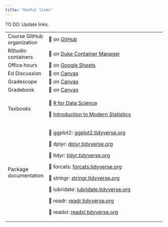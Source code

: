 ```yaml
---
title: "Useful links"
---
```


::: callout-important
TO DO: Update links.
:::

+----------------------------+-----------------------------------------------------------------------------------------------------------------------------+---------+
| Course GitHub organization | 🔗 on [GitHub](https://github.com/sta199-f24)                                                                               |         |
+----------------------------+-----------------------------------------------------------------------------------------------------------------------------+---------+
| RStudio containers         | 🔗 on [Duke Container Manager](https://cmgr.oit.duke.edu/containers)                                                        |         |
+----------------------------+-----------------------------------------------------------------------------------------------------------------------------+---------+
| Office hours               | 🔗 on [Google Sheets](https://docs.google.com/spreadsheets/d/1gXNQ9UMT01bU9qr-YDsA2GIpslldHmfwPg1gcOj2GTA/edit?usp=sharing) |         |
+----------------------------+-----------------------------------------------------------------------------------------------------------------------------+---------+
| Ed Discussion              | 🔗 on [Canvas](https://edstem.org/us/courses/50730/discussion/)                                                             |         |
+----------------------------+-----------------------------------------------------------------------------------------------------------------------------+---------+
| Gradescope                 | 🔗 on [Canvas](https://canvas.duke.edu/courses/26106/external_tools/181)                                                    |         |
+----------------------------+-----------------------------------------------------------------------------------------------------------------------------+---------+
| Gradebook                  | 🔗 on [Canvas](https://canvas.duke.edu/courses/26106/gradebook)                                                             |         |
+----------------------------+-----------------------------------------------------------------------------------------------------------------------------+---------+
| Texbooks                   | 🔗 [R for Data Science](https://r4ds.hadley.nz/)                                                                            |         |
|                            |                                                                                                                             |         |
|                            | 🔗 [Introduction to Modern Statistics](https://openintro-ims2.netlify.app/)                                                 |         |
+----------------------------+-----------------------------------------------------------------------------------------------------------------------------+---------+
| Package documentation      | 🔗 ggplot2: [ggplot2.tidyverse.org](https://ggplot2.tidyverse.org/)                                                         |         |
|                            |                                                                                                                             |         |
|                            | 🔗 dplyr: [dplyr.tidyverse.org](https://dplyr.tidyverse.org/)                                                               |         |
|                            |                                                                                                                             |         |
|                            | 🔗 tidyr: [tidyr.tidyverse.org](https://tidyr.tidyverse.org/)                                                               |         |
|                            |                                                                                                                             |         |
|                            | 🔗 forcats: [forcats.tidyverse.org](https://forcats.tidyverse.org/)                                                         |         |
|                            |                                                                                                                             |         |
|                            | 🔗 stringr: [stringr.tidyverse.org](https://stringr.tidyverse.org/)                                                         |         |
|                            |                                                                                                                             |         |
|                            | 🔗 lubridate: [lubridate.tidyverse.org](https://lubridate.tidyverse.org/)                                                   |         |
|                            |                                                                                                                             |         |
|                            | 🔗 readr: [readr.tidyverse.org](https://readr.tidyverse.org/)                                                               |         |
|                            |                                                                                                                             |         |
|                            | 🔗 readxl: [readxl.tidyverse.org](https://readxl.tidyverse.org/)                                                            |         |
+----------------------------+-----------------------------------------------------------------------------------------------------------------------------+---------+
